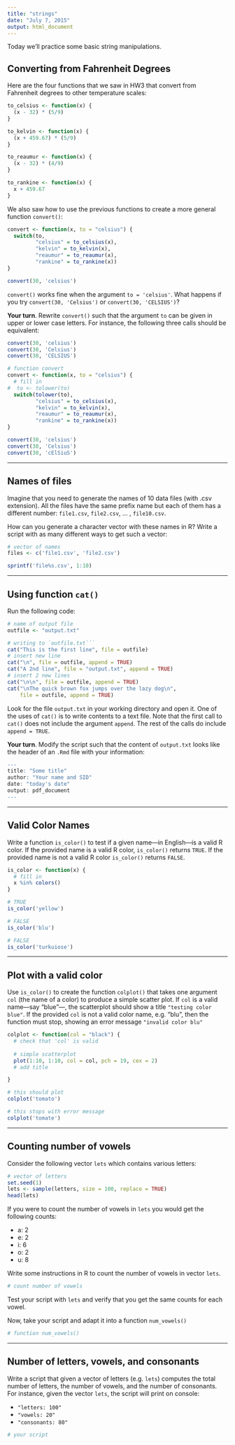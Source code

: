 ```yaml
---
title: "strings"
date: "July 7, 2015"
output: html_document
---
```


Today we'll practice some basic string manipulations.

## Converting from Fahrenheit Degrees

Here are the four functions that we saw in HW3 that convert from Fahrenheit degrees to other temperature scales:

```r
to_celsius <- function(x) {
  (x - 32) * (5/9)
}

to_kelvin <- function(x) {
  (x + 459.67) * (5/9)
}

to_reaumur <- function(x) {
  (x - 32) * (4/9)
}

to_rankine <- function(x) {
  x + 459.67
}
```

We also saw how to use the previous functions to create a more general function ```convert()```:
```r
convert <- function(x, to = "celsius") {
  switch(to,
         "celsius" = to_celsius(x),
         "kelvin" = to_kelvin(x),
         "reaumur" = to_reaumur(x),
         "rankine" = to_rankine(x))
}

convert(30, 'celsius')
```

```convert()``` works fine when the argument ```to = 'celsius'```. What happens if you try ```convert(30, 'Celsius')``` or ```convert(30, 'CELSIUS')```?

__Your turn__. Rewrite ```convert()``` such that the argument ```to``` can be given in upper or lower case letters. For instance, the following three calls should be equivalent:

```r
convert(30, 'celsius')
convert(30, 'Celsius')
convert(30, 'CELSIUS')
```

```r
# function convert
convert <- function(x, to = "celsius") {
  # fill in
#  to <- tolower(to)
  switch(tolower(to),
         "celsius" = to_celsius(x),
         "kelvin" = to_kelvin(x),
         "reaumur" = to_reaumur(x),
         "rankine" = to_rankine(x))
}

convert(30, 'celsius')
convert(30, 'Celsius')
convert(30, 'cElSiuS')
```

-----

## Names of files

Imagine that you need to generate the names of 10 data files (with .csv extension). All the files have the same prefix name but each of them has a different number: ```file1.csv```, ```file2.csv```, ... , ```file10.csv```. 

How can you generate a character vector with these names in R? Write a script with as many different ways to get such a vector:
```r
# vector of names
files <- c('file1.csv', 'file2.csv')

sprintf('file%s.csv', 1:10)
```

-----

## Using function ```cat()```

Run the following code:

```r
# name of output file
outfile <- "output.txt"

# writing to `outfile.txt```
cat("This is the first line", file = outfile)
# insert new line
cat("\n", file = outfile, append = TRUE)
cat("A 2nd line", file = "output.txt", append = TRUE)
# insert 2 new lines
cat("\n\n", file = outfile, append = TRUE)
cat("\nThe quick brown fox jumps over the lazy dog\n",
    file = outfile, append = TRUE)
```

Look for the file ```output.txt``` in your working directory and open it. One of the uses of ```cat()``` is to write contents to a text file. Note that the first call to ```cat()``` does not include the argument ```append```. The rest of the calls do include ```append = TRUE```.

__Your turn__. Modify the script such that the content of ```output.txt``` looks like the header of an ```.Rmd``` file with your information:

```r
---
title: "Some title"
author: "Your name and SID"
date: "today's date"
output: pdf_document
---
```

-----

## Valid Color Names

Write a function ```is_color()``` to test if a given name---in English---is a valid R color. If the provided name is a valid R color, ```is_color()``` returns ```TRUE```. If the provided name is not a valid R color ```is_color()``` returns ```FALSE```.
```r
is_color <- function(x) {
  # fill in
  x %in% colors()
}

# TRUE
is_color('yellow')

# FALSE
is_color('blu')

# FALSE
is_color('turkuiose')
```

-----

## Plot with a valid color

Use ```is_color()``` to create the function ```colplot()``` that takes one argument ```col``` (the name of a color) to produce a simple scatter plot. If ```col``` is a valid name---say "blue"---, the scatterplot should show a title ```"testing color blue"```. If the provided ```col``` is not a valid color name, e.g. "blu", then the function must stop, showing an error message ```"invalid color blu"```
```r
colplot <- function(col = "black") {
  # check that 'col' is valid
  
  # simple scatterplot
  plot(1:10, 1:10, col = col, pch = 19, cex = 2)
  # add title

}

# this should plot
colplot('tomato')

# this stops with error message
colplot('tomate')
```

-----

## Counting number of vowels

Consider the following vector ```lets``` which contains various letters:
```r
# vector of letters
set.seed(1)
lets <- sample(letters, size = 100, replace = TRUE)
head(lets)
```

If you were to count the number of vowels in ```lets``` you would get the following counts:

- a: 2
- e: 2
- i: 6
- o: 2
- u: 8

Write some instructions in R to count the number of vowels in vector ```lets```. 
```r
# count number of vowels
```

Test your script with ```lets``` and verify that you get the same counts for each vowel.


Now, take your script and adapt it into a function ```num_vowels()```

```r
# function num_vowels()
```

-----

## Number of letters, vowels, and consonants

Write a script that given a vector of letters (e.g. ```lets```) computes the total number of letters, the number of vowels, and the number of consonants. For instance, given the vector ```lets```, the script will print on console:

- ```"letters: 100"```
- ```"vowels: 20"```
- ```"consonants: 80"```

```r
# your script

```

